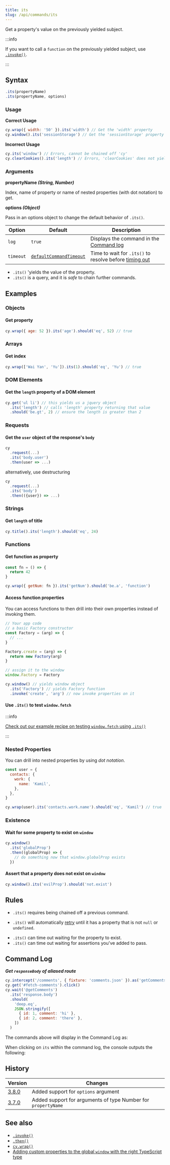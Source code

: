 ```yaml
---
title: its
slug: /api/commands/its
---
```


Get a property's value on the previously yielded subject.

:::info

If you want to call a `function` on the previously yielded subject, use
[`.invoke()`](/api/commands/invoke).

:::

## Syntax

```javascript
.its(propertyName)
.its(propertyName, options)
```

### Usage

<Icon name="check-circle" color="green" /> **Correct Usage**

```javascript
cy.wrap({ width: '50' }).its('width') // Get the 'width' property
cy.window().its('sessionStorage') // Get the 'sessionStorage' property
```

<Icon name="exclamation-triangle" color="red" /> **Incorrect Usage**

```javascript
cy.its('window') // Errors, cannot be chained off 'cy'
cy.clearCookies().its('length') // Errors, 'clearCookies' does not yield Object
```

### Arguments

<Icon name="angle-right" /> **propertyName _(String, Number)_**

Index, name of property or name of nested properties (with dot notation) to get.

<Icon name="angle-right" /> **options _(Object)_**

Pass in an options object to change the default behavior of `.its()`.

| Option    | Default                                                           | Description                                                                         |
| --------- | ----------------------------------------------------------------- | ----------------------------------------------------------------------------------- |
| `log`     | `true`                                                            | Displays the command in the [Command log](/app/core-concepts/open-mode#Command-Log) |
| `timeout` | [`defaultCommandTimeout`](/app/references/configuration#Timeouts) | Time to wait for `.its()` to resolve before [timing out](#Timeouts)                 |

<HeaderYields/>

- `.its()` 'yields the value of the property.
- `.its()` is a query, and it is _safe_ to chain further commands.

## Examples

### Objects

#### Get property

```javascript
cy.wrap({ age: 52 }).its('age').should('eq', 52) // true
```

### Arrays

#### Get index

```javascript
cy.wrap(['Wai Yan', 'Yu']).its(1).should('eq', 'Yu') // true
```

### DOM Elements

#### Get the `length` property of a DOM element

```javascript
cy.get('ul li') // this yields us a jquery object
  .its('length') // calls 'length' property returning that value
  .should('be.gt', 2) // ensure the length is greater than 2
```

### Requests

#### Get the `user` object of the response's `body`

```javascript
cy
  .request(...)
  .its('body.user')
  .then(user => ...)
```

alternatively, use destructuring

```javascript
cy
  .request(...)
  .its('body')
  .then(({user}) => ...)
```

### Strings

#### Get `length` of title

```javascript
cy.title().its('length').should('eq', 24)
```

### Functions

#### Get function as property

```javascript
const fn = () => {
  return 42
}

cy.wrap({ getNum: fn }).its('getNum').should('be.a', 'function')
```

#### Access function properties

You can access functions to then drill into their own properties instead of
invoking them.

```javascript
// Your app code
// a basic Factory constructor
const Factory = (arg) => {
  // ...
}

Factory.create = (arg) => {
  return new Factory(arg)
}

// assign it to the window
window.Factory = Factory
```

```javascript
cy.window() // yields window object
  .its('Factory') // yields Factory function
  .invoke('create', 'arg') // now invoke properties on it
```

#### Use `.its()` to test `window.fetch`

:::info

[Check out our example recipe on testing `window.fetch` using `.its()`](/app/references/recipes#Stubbing-and-spying)

:::

### Nested Properties

You can drill into nested properties by using _dot notation_.

```javascript
const user = {
  contacts: {
    work: {
      name: 'Kamil',
    },
  },
}

cy.wrap(user).its('contacts.work.name').should('eq', 'Kamil') // true
```

### Existence

#### Wait for some property to exist on `window`

```javascript
cy.window()
  .its('globalProp')
  .then((globalProp) => {
    // do something now that window.globalProp exists
  })
```

#### Assert that a property does not exist on `window`

```javascript
cy.window().its('evilProp').should('not.exist')
```

## Rules

<HeaderRequirements/>

- `.its()` requires being chained off a previous command.

<HeaderAssertions/>

- `.its()` will automatically [retry](/app/core-concepts/retry-ability) until
  it has a property that is not `null` or `undefined`.

<HeaderTimeouts/>

- `.its()` can time out waiting for the property to exist.
- `.its()` can time out waiting for assertions you've added to pass.

## Command Log

**_Get `responseBody` of aliased route_**

```javascript
cy.intercept('/comments', { fixture: 'comments.json' }).as('getComments')
cy.get('#fetch-comments').click()
cy.wait('@getComments')
  .its('response.body')
  .should(
    'deep.eq',
    JSON.stringify([
      { id: 1, comment: 'hi' },
      { id: 2, comment: 'there' },
    ])
  )
```

The commands above will display in the Command Log as:

<DocsImage
  src="/img/api/its/xhr-response-its-response-body-for-testing.png"
  alt="Command Log for its"
/>

When clicking on `its` within the command log, the console outputs the
following:

<DocsImage
  src="/img/api/its/response-body-yielded-with-its-command-log.png"
  alt="Console Log for its"
/>

## History

| Version                                  | Changes                                                       |
| ---------------------------------------- | ------------------------------------------------------------- |
| [3.8.0](/app/references/changelog#3-8-0) | Added support for `options` argument                          |
| [3.7.0](/app/references/changelog#3-7-0) | Added support for arguments of type Number for `propertyName` |

## See also

- [`.invoke()`](/api/commands/invoke)
- [`.then()`](/api/commands/then)
- [`cy.wrap()`](/api/commands/wrap)
- [Adding custom properties to the global `window` with the right TypeScript type](https://github.com/bahmutov/test-todomvc-using-app-actions#intellisense)
